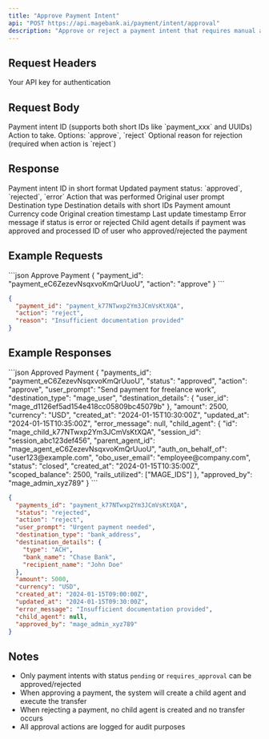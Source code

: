 ```yaml
---
title: "Approve Payment Intent"
api: "POST https://api.magebank.ai/payment/intent/approval"
description: "Approve or reject a payment intent that requires manual approval"
---
```


## Request Headers

<ParamField header="x-api-key" type="string" required>
  Your API key for authentication
</ParamField>

## Request Body

<ParamField body="payment_id" type="string" required>
  Payment intent ID (supports both short IDs like `payment_xxx` and UUIDs)
</ParamField>

<ParamField body="action" type="string" required>
  Action to take. Options: `approve`, `reject`
</ParamField>

<ParamField body="reason" type="string">
  Optional reason for rejection (required when action is `reject`)
</ParamField>

## Response

<ResponseField name="payments_id" type="string">
  Payment intent ID in short format
</ResponseField>

<ResponseField name="status" type="string">
  Updated payment status: `approved`, `rejected`, `error`
</ResponseField>

<ResponseField name="action" type="string">
  Action that was performed
</ResponseField>

<ResponseField name="user_prompt" type="string">
  Original user prompt
</ResponseField>

<ResponseField name="destination_type" type="string">
  Destination type
</ResponseField>

<ResponseField name="destination_details" type="object">
  Destination details with short IDs
</ResponseField>

<ResponseField name="amount" type="number">
  Payment amount
</ResponseField>

<ResponseField name="currency" type="string">
  Currency code
</ResponseField>

<ResponseField name="created_at" type="string">
  Original creation timestamp
</ResponseField>

<ResponseField name="updated_at" type="string">
  Last update timestamp
</ResponseField>

<ResponseField name="error_message" type="string">
  Error message if status is error or rejected
</ResponseField>

<ResponseField name="child_agent" type="object">
  Child agent details if payment was approved and processed
</ResponseField>

<ResponseField name="approved_by" type="string">
  ID of user who approved/rejected the payment
</ResponseField>

## Example Requests

<CodeGroup>
```json Approve Payment
{
  "payment_id": "payment_eC6ZezevNsqxvoKmQrUuoU",
  "action": "approve"
}
```

```json Reject Payment
{
  "payment_id": "payment_k77NTwxp2Ym3JCmVsKtXQA",
  "action": "reject",
  "reason": "Insufficient documentation provided"
}
```
</CodeGroup>

## Example Responses

<CodeGroup>
```json Approved Payment
{
  "payments_id": "payment_eC6ZezevNsqxvoKmQrUuoU",
  "status": "approved",
  "action": "approve",
  "user_prompt": "Send payment for freelance work",
  "destination_type": "mage_user",
  "destination_details": {
    "user_id": "mage_d1126ef5ad154e418cc05809bc45079b"
  },
  "amount": 2500,
  "currency": "USD",
  "created_at": "2024-01-15T10:30:00Z",
  "updated_at": "2024-01-15T10:35:00Z",
  "error_message": null,
  "child_agent": {
    "id": "mage_child_k77NTwxp2Ym3JCmVsKtXQA",
    "session_id": "session_abc123def456",
    "parent_agent_id": "mage_agent_eC6ZezevNsqxvoKmQrUuoU",
    "auth_on_behalf_of": "user123@example.com",
    "obo_user_email": "employee@company.com",
    "status": "closed",
    "created_at": "2024-01-15T10:35:00Z",
    "scoped_balance": 2500,
    "rails_utilized": ["MAGE_IDS"]
  },
  "approved_by": "mage_admin_xyz789"
}
```

```json Rejected Payment
{
  "payments_id": "payment_k77NTwxp2Ym3JCmVsKtXQA",
  "status": "rejected",
  "action": "reject",
  "user_prompt": "Urgent payment needed",
  "destination_type": "bank_address",
  "destination_details": {
    "type": "ACH",
    "bank_name": "Chase Bank",
    "recipient_name": "John Doe"
  },
  "amount": 5000,
  "currency": "USD",
  "created_at": "2024-01-15T09:00:00Z",
  "updated_at": "2024-01-15T09:30:00Z",
  "error_message": "Insufficient documentation provided",
  "child_agent": null,
  "approved_by": "mage_admin_xyz789"
}
```
</CodeGroup>

## Notes

- Only payment intents with status `pending` or `requires_approval` can be approved/rejected
- When approving a payment, the system will create a child agent and execute the transfer
- When rejecting a payment, no child agent is created and no transfer occurs
- All approval actions are logged for audit purposes